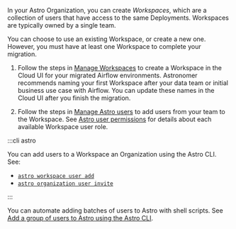In your Astro Organization, you can create _Workspaces_, which are a collection of users that have access to the same Deployments. Workspaces are typically owned by a single team.

You can choose to use an existing Workspace, or create a new one. However, you must have at least one Workspace to complete your migration.

1. Follow the steps in [Manage Workspaces](manage-workspaces) to create a Workspace in the Cloud UI for your migrated Airflow environments. Astronomer recommends naming your first Workspace after your data team or initial business use case with Airflow. You can update these names in the Cloud UI after you finish the migration.

2. Follow the steps in [Manage Astro users](manage-workspace-users#add-a-user-to-a-workspace) to add users from your team to the Workspace. See [Astro user permissions](user-permissions#workspace-roles) for details about each available Workspace user role.

:::cli astro

You can add users to a Workspace an Organization using the Astro CLI. See:

- [`astro workspace user add`](cli/astro-workspace-user-add) 
- [`astro organization user invite`](cli/astro-organization-user-invite)

:::

You can automate adding batches of users to Astro with shell scripts. See [Add a group of users to Astro using the Astro CLI](manage-workspace-users#add-a-group-of-users-to-a-workspace-using-the-astro-cli).
